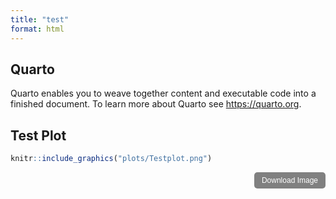 ```yaml
---
title: "test"
format: html
---
```


## Quarto

Quarto enables you to weave together content and executable code into a finished document. To learn more about Quarto see <https://quarto.org>.


## Test Plot

```r
knitr::include_graphics("plots/Testplot.png")
```

<a href="plots/Testplot.png" download="Testplot.png">
  <button style="
    background-color: gray;  /* Dark gray background */
    color: white;  /* White text */
    padding: 6px 12px;  /* Small padding */
    font-size: 12px;  /* Smaller font size */
    border: none;  /* Remove border */
    cursor: pointer;  /* Pointer on hover */
    text-align: center;  /* Center text */
    display: inline-block;  /* Align with content */
    border-radius: 5px;  /* Rounded corners */
    transition: background-color 0.3s;  /* Smooth background transition */
    float: right;  /* Align button to the right */
  ">
    Download Image
  </button>
</a>

